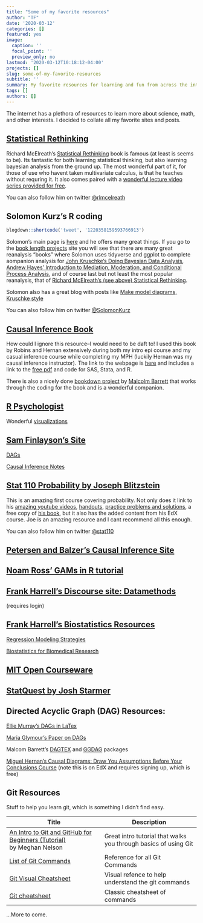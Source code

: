 ```yaml
---
title: "Some of my favorite resources"
author: "TF"
date: '2020-03-12'
categories: []
featured: yes
image:
  caption: ''
  focal_point: ''
  preview_only: no
lastmod: '2020-03-12T10:18:12-04:00'
projects: []
slug: some-of-my-favorite-resources
subtitle: ''
summary: My favorite resources for learning and fun from across the internet
tags: []
authors: []
---
```


The internet has a plethora of resources to learn more about science, math, and other interests. I decided to collate all my favorite sites and posts.


## [**Statistical Rethinking**](https://xcelab.net/rm/)

Richard McElreath's [Statistical Rethinking](https://www.crcpress.com/Statistical-Rethinking-A-Bayesian-Course-with-Examples-in-R-and-STAN/McElreath/p/book/9780367139919) book is famous (at least is seems to be). Its fantastic for both learning statistical thinking, but also learning bayesian analysis from the ground up. The most wonderful part of it, for those of use who havent taken multivariate calculus, is that he teaches without requring it. It also comes paired with a [wonderful lecture video series provided for free](https://www.youtube.com/channel/UCNJK6_DZvcMqNSzQdEkzvzA).

You can also follow him on twitter [$@$rlmcelreath](https://twitter.com/rlmcelreath)

## **Solomon Kurz's R coding**
```r
blogdown::shortcode('tweet', '1220358159593766913')
```

Solomon's main page is [here](https://solomonkurz.netlify.com/) and he offers many great things. If you go to the [book length projects](https://solomonkurz.netlify.com/bookdown/) site you will see that there are many great reanalysis "books" where Solomon uses tidyverse and ggplot to complete aompanion analysis for [John Kruschke's Doing Bayesian Data Analysis](https://bookdown.org/content/3686/), [Andrew Hayes' Introduction to Mediation, Moderation, and Conditional Process Analysis](https://bookdown.org/ajkurz/recoding_Hayes_2018/), and of course last but not least the most popular reanalysis, that of [Richard McElreath's (see above) Statistical Rethinking](https://bookdown.org/content/3890/).

Solomon also has a great blog with posts like [Make model diagrams, Kruschke style](https://solomonkurz.netlify.com/post/make-model-diagrams-kruschke-style/)

You can also follow him on twitter [$@$SolomonKurz](https://twitter.com/SolomonKurz)

## [**Causal Inference Book**](https://www.hsph.harvard.edu/miguel-hernan/causal-inference-book/)

How could I ignore this resource--I would need to be daft to! I used this book by Robins and Hernan  extensively during both my intro epi course and my casual inference course while completing my MPH (luckily Hernan was my causal inference instructor). The link to the webpage is [here](https://www.hsph.harvard.edu/miguel-hernan/causal-inference-book/) and includes a link to the [free pdf](https://cdn1.sph.harvard.edu/wp-content/uploads/sites/1268/2020/02/ci_hernanrobins_21feb20.pdf) and code for SAS, Stata, and R.

There is also a nicely done [bookdown project](https://causalinferencebookr.netlify.com/) by [Malcolm Barrett](https://malco.io/) that works through the coding for the book and is a wonderful companion.

## [**R Psychologist**](https://rpsychologist.com/)

Wonderful [visualizations](https://rpsychologist.com/tag/visualization)

## [**Sam Finlayson's Site**](https://sgfin.github.io/)

[DAGs](https://sgfin.github.io/2019/06/19/Causal-Inference-Book-All-DAGs/)

[Causal Inference Notes](https://sgfin.github.io/2019/06/19/Causal-Inference-Book-Glossary-and-Notes/)

## [**Stat 110 Probability by Joseph Blitzstein**](https://projects.iq.harvard.edu/stat110)
This is an amazing first course covering probability. Not only does it link to his [amazing youtube videos](https://www.youtube.com/playlist?list=PL2SOU6wwxB0uwwH80KTQ6ht66KWxbzTIo), [handouts](https://projects.iq.harvard.edu/stat110/handouts), [practice problems and solutions](https://projects.iq.harvard.edu/stat110/strategic-practice-problems), a free copy of [his book](http://probabilitybook.net/), but it also has the added content from his EdX course. Joe is an amazing resource and I cant recommend all this enough.

You can also follow him on twitter
[$@$stat110](https://twitter.com/stat110)

## [**Petersen and Balzer's Causal Inference Site**](https://www.ucbbiostat.com/)

## [**Noam Ross' GAMs in R tutorial**](https://noamross.github.io/gams-in-r-course/)

## [**Frank Harrell's Discourse site: Datamethods**](https://discourse.datamethods.org/)
(requires login)

## [**Frank Harrell's Biostatistics Resources**](https://www.fharrell.com/)

[Regression Modeling Strategies](http://hbiostat.org/doc/rms.pdf)

[Biostatistics for Biomedical Research](http://hbiostat.org/doc/bbr.pdf)

## [**MIT Open Courseware**](https://ocw.mit.edu/index.htm)

## [**StatQuest by Josh Starmer**](https://www.youtube.com/channel/UCtYLUTtgS3k1Fg4y5tAhLbw)

## **Directed Acyclic Graph (DAG) Resources:**

[Ellie Murray's DAGs in LaTex](https://github.com/eleanormurray/causalgraphs_latex)

[Maria Glymour's Paper on DAGs](/files/glymourdags.pdf)

Malcom Barrett's [DAGTEX](https://github.com/malcolmbarrett/dagtex)  and [GGDAG](https://ggdag.malco.io/) packages

[Miguel Hernan's Causal Diagrams: Draw You Assumptions Before Your Conclusions Course](https://online-learning.harvard.edu/course/causal-diagrams-draw-your-assumptions-your-conclusions)
(note this is on EdX and requires signing up, which is free)

## **Git Resources**
Stuff to help you learn git, which is something I didn't find easy.

Title | Description
---|---
[An Intro to Git and GitHub for Beginners (Tutorial)](https://product.hubspot.com/blog/git-and-github-tutorial-for-beginners)<br> by Meghan Nelson|Great intro tutorial that walks you through basics of using Git|
|[List of Git Commands](https://git-scm.com/docs)|Reference for all Git Commands|
|[Git Visual Cheatsheet](https://ndpsoftware.com/git-cheatsheet.html#loc=workspace;)|Visual refence to help understand  the git commands|
|[Git cheatsheet](https://education.github.com/git-cheat-sheet-education.pdf)|Classic cheatsheet of commands|


...More to come.